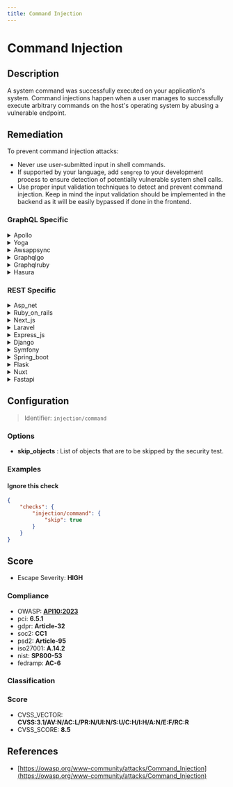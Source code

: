 ```yaml
---
title: Command Injection
---
```


# Command Injection

## Description

A system command was successfully executed on your application's system.
Command injections happen when a user manages to successfully execute arbitrary commands on the host's operating system by abusing a vulnerable endpoint.


## Remediation

To prevent command injection attacks:
- Never use user-submitted input in shell commands.
- If supported by your language, add `semgrep` to your development process to ensure detection of potentially vulnerable system shell calls.
- Use proper input validation techniques to detect and prevent command injection. Keep in mind the input validation should be implemented in the backend as it will be easily bypassed if done in the frontend.



### GraphQL Specific

<details>
    <summary>Apollo</summary>

To mitigate command injection vulnerabilities in the Apollo framework engine, ensure that user-supplied input is properly sanitized and validated before being used in any command execution context. Employ whitelisting of allowed commands, use built-in libraries for command execution that abstract the underlying system calls, and avoid constructing shell commands with user input. Additionally, consider using security-focused libraries or modules that are designed to prevent command injection, and regularly update the Apollo framework and its dependencies to incorporate security patches.

</details>

<details>
    <summary>Yoga</summary>

To prevent command injection vulnerabilities in the Yoga framework engine, ensure that any external input is properly sanitized before being used in a command. Use built-in libraries or functions for command execution that avoid shell interpretation, such as execFile instead of exec in Node.js. Additionally, implement allowlists for system commands that the application is permitted to execute, and validate all inputs against these allowlists. Avoid constructing shell commands with user input, and employ security-focused libraries that are designed to handle command execution safely.

</details>

<details>
    <summary>Awsappsync</summary>

To mitigate the risk of command injection in AWS AppSync, ensure that all user-supplied input is properly validated and sanitized. Use AWS AppSync's built-in VTL (Velocity Template Language) resolvers to handle data securely, and avoid constructing dynamic queries or commands with user input. Implement strict input validation routines to reject unexpected or malicious data. Additionally, employ the principle of least privilege by assigning minimal permissions necessary for the AppSync functions to operate. Regularly review and update your security policies and practices to protect against emerging threats.

</details>

<details>
    <summary>Graphqlgo</summary>

To mitigate command injection vulnerabilities in a GraphQL Go framework engine, ensure that all user-supplied input is properly sanitized and validated. Use allowlists for command inputs, employ strict type checking, and avoid using user input directly in shell commands. Additionally, leverage secure coding practices such as using safe APIs that abstract command execution details and provide built-in protections against injection attacks.

</details>

<details>
    <summary>Graphqlruby</summary>

To prevent command injection in the GraphQL Ruby framework, ensure that any user-supplied input is properly sanitized before being used in system commands. Use allow-lists for command and argument values, employ the built-in argument validation features of GraphQL Ruby to enforce strict type checking, and avoid directly passing user-controlled input to system-level operations. Additionally, consider using higher-level abstractions provided by the framework or the underlying operating system for executing actions instead of spawning system processes directly.

</details>

<details>
    <summary>Hasura</summary>

To prevent command injection in the Hasura framework, ensure that all user inputs are properly validated and sanitized before being used in any dynamic GraphQL queries or database operations. Use prepared statements with variable binding for all database interactions, and avoid constructing queries with string concatenation. Additionally, employ allow-lists for command inputs where possible, and implement strict access controls to limit the exposure of the GraphQL API to untrusted inputs.

</details>


### REST Specific

<details>
    <summary>Asp_net</summary>

To prevent command injection in ASP.NET, validate all user inputs rigorously to ensure they do not contain malicious content. Employ whitelisting for allowed commands and parameters instead of blacklisting bad inputs. Use secure coding practices such as parameterized APIs or stored procedures for database access, and avoid constructing OS commands with user input. Implement least privilege principles for the application's system access. Regularly update the ASP.NET framework and dependencies to mitigate known vulnerabilities.

</details>

<details>
    <summary>Ruby_on_rails</summary>

In Ruby on Rails, prevent command injection by avoiding the use of methods that execute system commands with user-supplied input. Instead, use Rails built-in methods or, if system interaction is necessary, employ strong input validation, whitelisting, and the use of Ruby's `shellescape` method to sanitize user input. Additionally, consider using the `Open3` library to capture the stdout and stderr to avoid shell command execution.

</details>

<details>
    <summary>Next_js</summary>

To prevent command injection in a Next.js application, validate and sanitize all user inputs to ensure they do not contain malicious content. Use built-in secure methods for spawning child processes, such as execFile() with a list of safe parameters, instead of exec(). Avoid using eval() or passing user-controlled data to any system shell command. Implement a strong Content Security Policy (CSP) to reduce the risk of XSS, which can lead to command injection. Regularly update dependencies to mitigate known vulnerabilities.

</details>

<details>
    <summary>Laravel</summary>

In Laravel, to prevent command injection, avoid using functions that execute system commands directly. Instead, use Laravel's built-in features and libraries that are designed to safely handle user input. If you must execute system commands, use the 'symfony/process' component that comes with Laravel to safely run those commands with proper argument escaping. Always validate and sanitize user input rigorously. Additionally, employ the use of Laravel's authorization and policy features to restrict access to functionalities that could potentially expose your application to command injection attacks.

</details>

<details>
    <summary>Express_js</summary>

To prevent command injection in Express.js applications, validate and sanitize all user inputs to ensure they do not contain malicious characters or patterns. Use child_process.execFile instead of child_process.exec when executing system commands, as execFile does not spawn a shell by default and requires explicit arguments, reducing the risk of shell parameter injection. Additionally, employ libraries like 'helmet' to enhance security headers and 'express-validator' for input validation. Always keep dependencies up-to-date and follow the principle of least privilege when setting permissions for the application.

</details>

<details>
    <summary>Django</summary>

In Django, ensure that any system commands executed by your application are using the `subprocess` module with a list of arguments rather than string concatenation. Always validate and sanitize user input to prevent injection, and consider using Django's built-in template system which automatically escapes context variables, rather than directly passing user input to system commands. Additionally, apply the principle of least privilege by running your application with minimal permissions that are necessary for it to function.

</details>

<details>
    <summary>Symfony</summary>

In Symfony, to prevent command injection, validate and sanitize all user inputs. Use the Process component to safely execute system commands. Avoid directly passing user input to system functions. Implement strict input validation using Symfony's validation constraints to ensure only expected data is processed.

</details>

<details>
    <summary>Spring_boot</summary>

In Spring Boot applications, prevent command injection by avoiding the use of Runtime.exec() or ProcessBuilder with user-controlled input. Instead, use Spring's abstraction for executing system processes or, if necessary, whitelist specific commands and rigorously validate any input against this list. Employ strong input validation techniques, and consider using the OWASP Java Encoder for safely encoding user input. Additionally, ensure that the principle of least privilege is applied to the system's execution context to minimize the potential impact of a successful injection.

</details>

<details>
    <summary>Flask</summary>

To prevent command injection in Flask applications, validate and sanitize all user inputs to ensure they do not contain malicious content. Use the 'shlex' module to escape shell arguments, and avoid using Python's 'os.system' or 'subprocess.Popen' with user-supplied input. Instead, employ 'subprocess' with a list of arguments, and leverage the 'shell=False' option to mitigate the risk of command injection attacks.

</details>

<details>
    <summary>Nuxt</summary>

To prevent command injection in a Nuxt.js application, validate and sanitize all user inputs rigorously. Avoid using user-controllable data to construct shell commands. If you must execute system commands, use secure methods provided by the framework or underlying Node.js environment, such as child_process.execFile with a list of predefined arguments, rather than exec. Additionally, employ libraries like 'helmet' to enhance security headers and use 'eslint-plugin-security' to identify potential security flaws in your code.

</details>

<details>
    <summary>Fastapi</summary>

To prevent command injection in FastAPI, validate and sanitize all user inputs rigorously. Use built-in libraries for system operations that avoid shell execution, such as 'subprocess' with 'shell=False'. Implement least privilege principles, and consider using an allowlist for system commands that can be executed if necessary.

</details>

## Configuration

> Identifier: `injection/command`

### Options

- **skip_objects** : List of objects that are to be skipped by the security test.




### Examples



#### Ignore this check

```json
{
    "checks": {
        "injection/command": {
            "skip": true
        }
    }
}
```




## Score

- Escape Severity: **<span className="high-severity">HIGH</span>**

### Compliance

- OWASP: **[API10:2023](https://github.com/OWASP/API-Security/blob/master/editions/2023/en/0xaa-unsafe-consumption-of-apis.md)**
- pci: **6.5.1**
- gdpr: **Article-32**
- soc2: **CC1**
- psd2: **Article-95**
- iso27001: **A.14.2**
- nist: **SP800-53**
- fedramp: **AC-6**

### Classification






### Score

- CVSS_VECTOR: **CVSS:3.1/AV:N/AC:L/PR:N/UI:N/S:U/C:H/I:H/A:N/E:F/RC:R**
- CVSS_SCORE: **8.5**

## References

- [https://owasp.org/www-community/attacks/Command_Injection](https://owasp.org/www-community/attacks/Command_Injection)
  